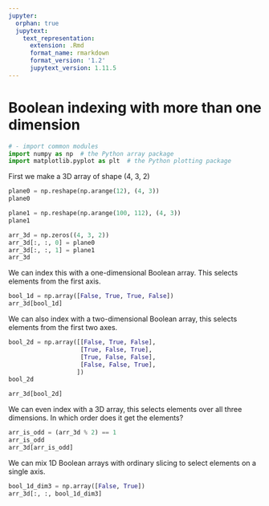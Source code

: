 ```yaml
---
jupyter:
  orphan: true
  jupytext:
    text_representation:
      extension: .Rmd
      format_name: rmarkdown
      format_version: '1.2'
      jupytext_version: 1.11.5
---
```


# Boolean indexing with more than one dimension


```python
# - import common modules
import numpy as np  # the Python array package
import matplotlib.pyplot as plt  # the Python plotting package
```

First we make a 3D array of shape (4, 3, 2)

```python
plane0 = np.reshape(np.arange(12), (4, 3))
plane0
```

```python
plane1 = np.reshape(np.arange(100, 112), (4, 3))
plane1
```

```python
arr_3d = np.zeros((4, 3, 2))
arr_3d[:, :, 0] = plane0
arr_3d[:, :, 1] = plane1
arr_3d
```

We can index this with a one-dimensional Boolean array. This selects
elements from the first axis.

```python
bool_1d = np.array([False, True, True, False])
arr_3d[bool_1d]
```

We can also index with a two-dimensional Boolean array, this selects elements
from the first two axes.

```python
bool_2d = np.array([[False, True, False],
                    [True, False, True],
                    [True, False, False],
                    [False, False, True],
                   ])
bool_2d
```

```python
arr_3d[bool_2d]
```

We can even index with a 3D array, this selects elements over all three
dimensions.  In which order does it get the elements?

```python
arr_is_odd = (arr_3d % 2) == 1
arr_is_odd
arr_3d[arr_is_odd]
```

We can mix 1D Boolean arrays with ordinary slicing to select elements on
a single axis.

```python
bool_1d_dim3 = np.array([False, True])
arr_3d[:, :, bool_1d_dim3]
```
